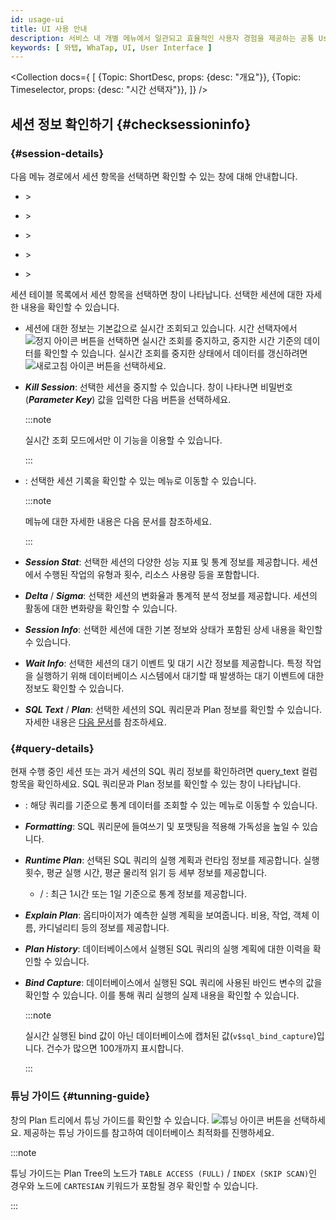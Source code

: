 ```yaml
---
id: usage-ui
title: UI 사용 안내
description: 서비스 내 개별 메뉴에서 일관되고 효율적인 사용자 경험을 제공하는 공통 User Interface(UI) 요소의 사용 방법을 안내합니다.
keywords: [ 와탭, WhaTap, UI, User Interface ]
---
```



<Collection docs={
  [
    {Topic: ShortDesc, props: {desc: "개요"}},
    {Topic: Timeselector, props: {desc: "시간 선택자"}},
  ]}
/>

## 세션 정보 확인하기 {#checksessioninfo}

### <Cmdname sid="session_detail" /> {#session-details}

다음 메뉴 경로에서 세션 항목을 선택하면 확인할 수 있는 <Cmdname sid="session_detail" className="uitext" /> 창에 대해 안내합니다.

* <Cmdname sid="side_dashboard" className="uitext" /> &gt; <Cmdname sid="side_dbMonitoring" className="uitext" />

* <Cmdname sid="side_dashboard" className="uitext" /> &gt; <Cmdname sid="side_multiInstance" className="uitext" />

* <Cmdname sid="side_analysis" className="uitext" /> &gt; <Cmdname sid="side_dbTrendComparison" className="uitext" />

* <Cmdname sid="side_analysis" className="uitext" /> &gt; <Cmdname sid="side_dbLockTree" className="uitext" />

* <Cmdname sid="side_analysis" className="uitext" /> &gt; <Cmdname sid="side_dbWaitAnalysis" className="uitext" />

세션 테이블 목록에서 세션 항목을 선택하면 <Cmdname sid="session_detail" className="uitext" /> 창이 나타납니다. 선택한 세션에 대한 자세한 내용을 확인할 수 있습니다.

<InDoc product="oracle-pro,oracle"><ImgLang img='db-session-details-info-oracle-pro.png' desc='세션 상세 정보' /></InDoc>

* 세션에 대한 정보는 기본값으로 실시간 조회되고 있습니다. 시간 선택자에서 ![정지 아이콘](/img/ico-pause.svg) 버튼을 선택하면 실시간 조회를 중지하고, 중지한 시간 기준의 데이터를 확인할 수 있습니다. 실시간 조회를 중지한 상태에서 데이터를 갱신하려면 ![새로고침 아이콘](/img/ico-refresh.svg) 버튼을 선택하세요.

* ***Kill Session***: 선택한 세션을 중지할 수 있습니다. <Cmdname sid="session_kill" className="uitext" /> 창이 나타나면 비밀번호(***Parameter Key***) 값을 입력한 다음 <Cmdname sid="apply" className="uitext" /> 버튼을 선택하세요.

  :::note

  실시간 조회 모드에서만 이 기능을 이용할 수 있습니다.

  :::

* <Cmdname sid="TTL06721" className="uitext" />: 선택한 세션 기록을 확인할 수 있는 <Cmdname sid="side_sessionHistory" className="uitext" /> 메뉴로 이동할 수 있습니다.

  :::note

  <Cmdname sid="side_sessionHistory" className="uitext" /> 메뉴에 대한 자세한 내용은 <Link to="analysis-session-history">다음 문서</Link>를 참조하세요.

  :::

* ***Session Stat***: 선택한 세션의 다양한 성능 지표 및 통계 정보를 제공합니다. 세션에서 수행된 작업의 유형과 횟수, 리소스 사용량 등을 포함합니다.

* ***Delta*** / ***Sigma***: 선택한 세션의 변화율과 통계적 분석 정보를 제공합니다. 세션의 활동에 대한 변화량을 확인할 수 있습니다.

* ***Session Info***: 선택한 세션에 대한 기본 정보와 상태가 포함된 상세 내용을 확인할 수 있습니다.

* ***Wait Info***: 선택한 세션의 대기 이벤트 및 대기 시간 정보를 제공합니다. 특정 작업을 실행하기 위해 데이터베이스 시스템에서 대기할 때 발생하는 대기 이벤트에 대한 정보도 확인할 수 있습니다.

* ***SQL Text*** / ***Plan***: 선택한 세션의 SQL 쿼리문과 Plan 정보를 확인할 수 있습니다. 자세한 내용은 [다음 문서](#query-details)를 참조하세요.

### <Cmdname sid="TTL06224" /> {#query-details}

현재 수행 중인 세션 또는 과거 세션의 SQL 쿼리 정보를 확인하려면 <UI>query_text</UI> 컬럼 항목을 확인하세요. SQL 쿼리문과 Plan 정보를 확인할 수 있는 <Cmdname sid="TTL06224" className="uitext" /> 창이 나타납니다.

<ImgLang img="db-sql-details-new-oracle-pro.png" desc="SQL 상세" />

* <Cmdname sid="BTN06225" className="uitext" />: 해당 쿼리를 기준으로 통계 데이터를 조회할 수 있는 <Cmdname sid="side_dbSqlStat" className="uitext" /> 메뉴로 이동할 수 있습니다.

* ***Formatting***: SQL 쿼리문에 들여쓰기 및 포맷팅을 적용해 가독성을 높일 수 있습니다.

* ***Runtime Plan***: 선택된 SQL 쿼리의 실행 계획과 런타임 정보를 제공합니다. 실행 횟수, 평균 실행 시간, 평균 물리적 읽기 등 세부 정보를 제공합니다.

  * <Cmdname sid="select_1_hour" className="uitext" /> / <Cmdname sid="select_1_day" className="uitext" />: 최근 1시간 또는 1일 기준으로 통계 정보를 제공합니다.

* ***Explain Plan***: 옵티마이저가 예측한 실행 계획을 보여줍니다. 비용, 작업, 객체 이름, 카디널리티 등의 정보를 제공합니다.

* ***Plan History***: 데이터베이스에서 실행된 SQL 쿼리의 실행 계획에 대한 이력을 확인할 수 있습니다.

* ***Bind Capture***: 데이터베이스에서 실행된 SQL 쿼리에 사용된 바인드 변수의 값을 확인할 수 있습니다. 이를 통해 쿼리 실행의 실제 내용을 확인할 수 있습니다.

  :::note

  실시간 실행된 bind 값이 아닌 데이터베이스에 캡처된 값(`v$sql_bind_capture`)입니다. 건수가 많으면 100개까지 표시합니다.

  :::

### 튜닝 가이드 {#tunning-guide}

<Cmdname sid="TTL06224" className="uitext" /> 창의 Plan 트리에서 튜닝 가이드를 확인할 수 있습니다. ![튜닝 아이콘](/img/ic-chat-red.svg) 버튼을 선택하세요. 제공하는 튜닝 가이드를 참고하여 데이터베이스 최적화를 진행하세요.

<ImgLang img="db-sql-details-tunning-guide-oracle-pro.png" desc="Tunning guide" />

:::note

튜닝 가이드는 Plan Tree의 노드가 `TABLE ACCESS (FULL)` / `INDEX (SKIP SCAN)`인 경우와 노드에 `CARTESIAN` 키워드가 포함될 경우 확인할 수 있습니다.

:::


<Dbv2dataeditcolumn level={2} />


<Dbtabledatafiltering level={2} />